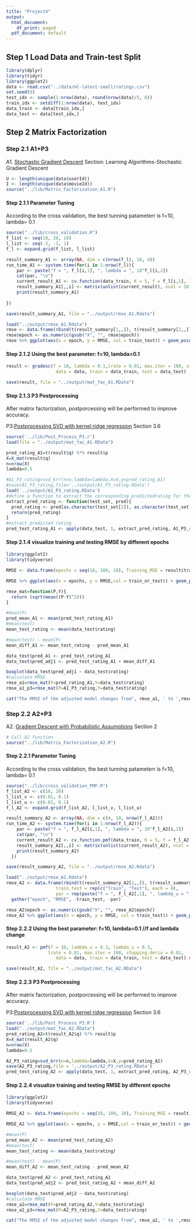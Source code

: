 ```yaml
---
title: "Project4"
output:
  html_document:
    df_print: paged
  pdf_document: default
---
```



## Step 1 Load Data and Train-test Split
```r
library(dplyr)
library(tidyr)
library(ggplot2)
data <- read.csv("../data/ml-latest-small/ratings.csv")
set.seed(0)
test_idx <- sample(1:nrow(data), round(nrow(data)/5, 0))
train_idx <- setdiff(1:nrow(data), test_idx)
data_train <- data[train_idx,]
data_test <- data[test_idx,]
```

## Step 2 Matrix Factorization
### Step 2.1 A1+P3

A1. [Stochastic Gradient Descent](./paper/P1 Recommender-Systems.pdf) Section: Learning Algorithms-Stochastic Gradient Descent

```r
U <- length(unique(data$userId))
I <- length(unique(data$movieId))
source("../lib/Matrix_Factorization_A1.R")
```


#### Step 2.1.1 Parameter Tuning
According to the cross validation, the best tunning patameterr is f=10, lambda= 0.1
```r
source("../lib/cross_validation.R")
f_list <- seq(10, 20, 10)
l_list <- seq(-2, -1, 1)
f_l <- expand.grid(f_list, l_list)
```


```r
result_summary_A1 <- array(NA, dim = c(nrow(f_l), 10, 4))
run_time_A1 <- system.time(for(i in 1:nrow(f_l)){
    par <- paste("f = ", f_l[i,1], ", lambda = ", 10^f_l[i,2])
    cat(par, "\n")
    current_result_A1 <- cv.function(data_train, K = 5, f = f_l[i,1], lambda = 10^f_l[i,2])
    result_summary_A1[,,i] <- matrix(unlist(current_result), ncol = 10, byrow = T) 
    print(result_summary_A1)
  
})

save(result_summary_A1, file = "../output/rmse_A1.Rdata")
```

```r
load("../output/rmse_A1.Rdata")
rmse <- data.frame(rbind(t(result_summary[1,,]), t(result_summary[2,,])), train_test = rep(c("Train", "Test"), each = 4), par = rep(paste("f = ", f_l[,1], ", lambda = ", 10^f_l[,2]), times = 2)) %>% gather("epoch", "RMSE", -train_test, -par)
rmse$epoch <- as.numeric(gsub("X", "", rmse$epoch))
rmse %>% ggplot(aes(x = epoch, y = RMSE, col = train_test)) + geom_point() + facet_grid(~par)
```

#### Step 2.1.2 Using the best parameter: f=10, lambda=0.1
```r
result <- gradesc(f = 10, lambda = 0.1,lrate = 0.01, max.iter = 100, stopping.deriv = 0.01,
                   data = data, train = data_train, test = data_test)

save(result, file = "../output/mat_fac_A1.RData")

```



#### Step 2.1.3 P3 Postprocessing
After matrix factorization, postporcessing will be performed to improve accuracy.

P3:[Postprocessing SVD with kernel ridge regression](./paper/P2 Improving regularized singular value decomposition for collaborative filtering .pdf) Section 3.6


```r
source('../lib/Post_Process_P3.r')
load(file = "../output/mat_fac_A1.RData")

pred_rating_A1=t(result$q) %*% result$p
X=X_mat(result$q)
n=nrow(X)
lambda=0.5

#A1_P3_rating=svd_krr(n=n,lambda=lambda,X=X,y=pred_rating_A1)
#save(A1_P3_rating,file='../output/A1_P3_rating.RData')
load('../output/A1_P3_rating.RData')
#define a function to extract the corresponding predictedrating for the test set.
extract_pred_rating <- function(test_set, pred){
  pred_rating <- pred[as.character(test_set[2]), as.character(test_set[1])]
  return(pred_rating)
}
#extract predicted rating
pred_test_rating_A1 <- apply(data_test, 1, extract_pred_rating, A1_P3_rating)
```

#### Step 2.1.4 visualize training and testing RMSE by different epochs 

```r

library(ggplot2)
library(tidyverse)

RMSE <- data.frame(epochs = seq(10, 100, 10), Training_MSE = result$train_RMSE, Test_MSE = result$test_RMSE) %>% gather(key = train_or_test, value = RMSE, -epochs)

RMSE %>% ggplot(aes(x = epochs, y = RMSE,col = train_or_test)) + geom_point() + scale_x_discrete(limits = seq(10, 100, 10)) + xlim(c(0, 100))

```


```r
rmse_mat=function(P,Y){
  return (sqrt(mean((P-Y)^2)))
}

#mean(P)
pred_mean_A1 <- mean(pred_test_rating_A1)
#mean(test)
mean_test_rating <- mean(data_test$rating)

#mean(test) - mean(P)
mean_diff_A1 <- mean_test_rating - pred_mean_A1

data_test$pred_A1 <- pred_test_rating_A1
data_test$pred_adj1 <- pred_test_rating_A1 + mean_diff_A1

boxplot(data_test$pred_adj1 ~ data_test$rating)
#calculate RMSE
rmse_a1=rmse_mat(P=pred_rating_A1,Y=data_test$rating)
rmse_a1_p3=rmse_mat(P=A1_P3_rating,Y=data_test$rating)

cat("The RMSE of the adjusted model changes from", rmse_a1, ' to ',rmse_a1_p3)
```



### Step 2.2 A2+P3
A2. [Gradient Descent with Probabilistic Assumptions](./paper/P3 probabilistic-matrix-factorization.pdf) Section 2

```r
# Call A2 function
source("../lib/Matrix_Factorization_A2.R")
```

#### Step 2.2.1 Parameter Tuning
According to the cross validation, the best tunning patameterr is f=10, lambda= 0.1
```r
source("../lib/cross_validation_PMF.R")
f_list_A2 <- c(10, 20)
l_list_v <- c(0.01, 0.1)
l_list_u <- c(0.01, 0.1)
f_l_A2 <- expand.grid(f_list_A2, l_list_v, l_list_u)
```

```r
result_summary_A2 <- array(NA, dim = c(4, 10, nrow(f_l_A2)))
run_time_A2 <- system.time(for(i in 1:nrow(f_l_A2)){
    par <- paste("f = ", f_l_A2[i,1], ", lambda = ", 10^f_l_A2[i,2])
    cat(par, "\n")
    current_result_A2 <- cv.function.pmf(data_train, K = 5, f = f_l_A2[i,1],lambda_v=f_l_A2[i,2], lambda_u=f_l_A2[i,3])
    result_summary_A2[,,i] <- matrix(unlist(current_result_A2), ncol = 10, byrow = T) 
    print(result_summary_A2)
  })

save(result_summary_A2, file = "../output/rmse_A2.Rdata")
```

```r
load("../output/rmse_A2.Rdata")
rmse_A2 <- data.frame(rbind(t(result_summary_A2[1,,]), t(result_summary_A2[2,,])), 
                   train_test = rep(c("Train", "Test"), each = 8), 
                   par = rep(paste("f = ", f_l_A2[,1], ", lambda_u = ", f_l_A2[,2], 'lambda_v = ', f_l_A2[,3]), times = 2)) %>% 
  gather("epoch", "RMSE", -train_test, -par)

rmse_A2$epoch <- as.numeric(gsub("X", "", rmse_A2$epoch))
rmse_A2 %>% ggplot(aes(x = epoch, y = RMSE, col = train_test)) + geom_point() + facet_grid(~par)
```

#### Step 2.2.2 Using the best parameter: f=10, lambda=0.1 //f and lambda change
```r
result_A2 <- pmf(f = 10, lambda_v = 0.3, lambda_u = 0.3,
                lrate = 0.01, max.iter = 100, stopping.deriv = 0.01,
                   data = data, train = data_train, test = data_test) ##f and lambda change

save(result_A2, file = "../output/mat_fac_A2.RData")

```

#### Step 2.2.3 P3 Postprocessing
After matrix factorization, postporcessing will be performed to improve accuracy.

P3:[Postprocessing SVD with kernel ridge regression](./paper/P2 Improving regularized singular value decomposition for collaborative filtering .pdf) Section 3.6
```r
source('../lib/Post_Process_P3.R')
load("../output/mat_fac_A2.RData")
pred_rating_A2=t(result_A2$q) %*% result$p
X=X_mat(result_A2$q)
n=nrow(X)
lambda=0.5

A2_P3_rating=svd_krr(n=n,lambda=lambda,X=X,y=pred_rating_A2)
save(A2_P3_rating,file = '../output/A2_P3_rating.RData')
pred_test_rating_A2 <- apply(data_test, 1, extract_pred_rating, A2_P3_rating)
```
#### Step 2.2.4 visualize training and testing RMSE by different epochs 
```r
library(ggplot2)
library(tidyverse)

RMSE_A2 <- data.frame(epochs = seq(10, 100, 10), Training_MSE = result_A2$train_RMSE, Test_MSE = result_A2$test_RMSE) %>% gather(key = train_or_test, value = RMSE, -epochs)

RMSE_A2 %>% ggplot(aes(x = epochs, y = RMSE,col = train_or_test)) + geom_point() + scale_x_discrete(limits = seq(10, 100, 10)) + xlim(c(0, 100))
```

```r

#mean(P)
pred_mean_A2 <- mean(pred_test_rating_A2)
#mean(test)
mean_test_rating <- mean(data_test$rating)

#mean(test) - mean(P)
mean_diff_A2 <- mean_test_rating - pred_mean_A2

data_test$pred_A2 <- pred_test_rating_A2
data_test$pred_adj2 <- pred_test_rating_A2 + mean_diff_A2

boxplot(data_test$pred_adj2 ~ data_test$rating)
#calculate RMSE
rmse_a2=rmse_mat(P=pred_rating_A2,Y=data_test$rating)
rmse_a2_p3=rmse_mat(P=A2_P3_rating,Y=data_test$rating)

cat("The RMSE of the adjusted model changes from", rmse_a2, ' to ',rmse_a2_p3)
```

